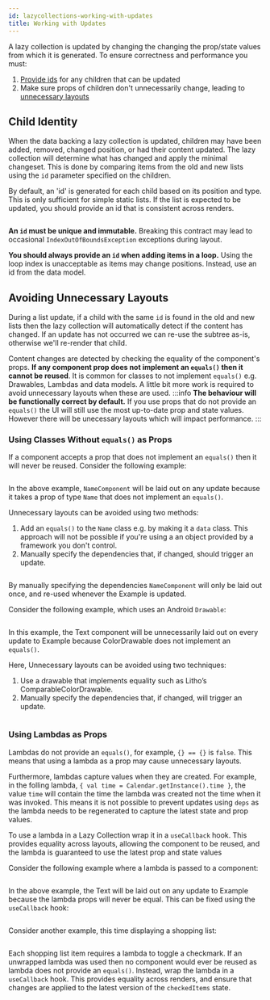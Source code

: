 ```yaml
---
id: lazycollections-working-with-updates
title: Working with Updates
---
```


A lazy collection is updated by changing the changing the prop/state values from which it is generated. To ensure correctness and performance you must:
1. [Provide ids](#child-identity) for any children that can be updated
2. Make sure props of children don't unnecessarily change, leading to [unnecessary layouts](#avoiding-unecessary-layouts)

## Child Identity

When the data backing a lazy collection is updated, children may have been added, removed, changed position, or had their content updated. The lazy collection will determine what has changed and apply the minimal changeset. This is done by comparing items from the old and new lists using the `id` parameter specified on the children.

By default, an 'id' is generated for each child based on its position and type. This is only sufficient for simple static lists. If the list is expected to be updated, you should provide an id that is consistent across renders.

```kotlin file=sample/src/main/java/com/facebook/samples/litho/kotlin/collection/ApplyingUpdates.kt start=start_id_example end=end_id_example
```

**An `id` must be unique and immutable.** Breaking this contract may lead to occasional `IndexOutOfBoundsException` exceptions during layout.

**You should always provide an `id` when adding items in a loop.** Using the loop index is unacceptable as items may change positions. Instead, use an id from the data model.

## Avoiding Unnecessary Layouts

During a list update, if a child with the same `id` is found in the old and new lists then the lazy collection will automatically detect if the content has changed. If an update has not occurred we can re-use the subtree as-is, otherwise we'll re-render that child.

Content changes are detected by checking the equality of the component's props. **If any component prop does not implement an `equals()` then it cannot be reused**. It is common for classes to not implement `equals()` e.g. Drawables, Lambdas and data models. A little bit more work is required to avoid unnecessary layouts when these are used.
:::info
**The behaviour will be functionally correct by default.** If you use props that do not provide an `equals()` the UI will still use the most up-to-date prop and state values. However there will be unecessary layouts which will impact performance.
:::

### Using Classes Without `equals()` as Props

If a component accepts a prop that does not implement an `equals()` then it will never be reused. Consider the following example:

```kotlin file=sample/src/main/java/com/facebook/samples/litho/kotlin/collection/ApplyingUpdates.kt start=start_name_list_unnecessary_update end=end_name_list_unnecessary_update
```

In the above example, `NameComponent` will be laid out on any update because it takes a prop of type `Name` that does not implement an `equals()`.

Unnecessary layouts can be avoided using two methods:

1. Add an `equals()` to the `Name` class e.g. by making it a `data` class. This approach will not be possible if you're using a an object provided by a framework you don't control.
2. Manually specify the dependencies that, if changed, should trigger an update.

```kotlin file=sample/src/main/java/com/facebook/samples/litho/kotlin/collection/ApplyingUpdates.kt start=start_name_list_fixed end=end_name_list_fixed
```

By manually specifying the dependencies `NameComponent` will only be laid out once, and re-used whenever the Example is updated.

Consider the following example, which uses an Android `Drawable`:

```kotlin file=sample/src/main/java/com/facebook/samples/litho/kotlin/collection/ApplyingUpdates.kt start=start_drawable_unnecessary_update end=end_drawable_unnecessary_update
```

In this example, the Text component will be unnecessarily laid out on every update to Example because ColorDrawable does not implement an `equals()`.

Here, Unnecessary layouts can be avoided using two techniques:

1. Use a drawable that implements equality such as Litho’s ComparableColorDrawable.
2. Manually specify the dependencies that, if changed, will trigger an update.

```kotlin file=sample/src/main/java/com/facebook/samples/litho/kotlin/collection/ApplyingUpdates.kt start=start_drawable_fixed end=end_drawable_fixed
```

### Using Lambdas as Props

Lambdas do not provide an `equals()`, for example, `{} == {}` is `false`. This means that using a lambda as a prop may cause unnecessary layouts.

Furthermore, lambdas capture values when they are created. For example, in the folling lambda, `{ val time = Calendar.getInstance().time }`, the value `time` will contain the time the lambda was created not the time when it was invoked. This means it is not possible to prevent updates using `deps` as the lambda needs to be regenerated to capture the latest state and prop values.

To use a lambda in a Lazy Collection wrap it in a `useCallback` hook.  This provides equality across layouts, allowing the component to be reused, and the lambda is guaranteed to use the latest prop and state values

Consider the following example where a lambda is passed to a component:

```kotlin file=sample/src/main/java/com/facebook/samples/litho/kotlin/collection/ApplyingUpdates.kt start=start_lambda_unnecessary_update end=end_lambda_unnecessary_update
```

In the above example, the Text will be laid out on any update to Example because the lambda props will never be equal. This can be fixed using the `useCallback` hook:

```kotlin file=sample/src/main/java/com/facebook/samples/litho/kotlin/collection/ApplyingUpdates.kt start=start_lambda_fixed end=end_lambda_fixed
```

Consider another example, this time displaying a shopping list:

```kotlin file=sample/src/main/java/com/facebook/samples/litho/kotlin/collection/ApplyingUpdates.kt start=start_shopping_list_example end=end_shopping_list_example
```

Each shopping list item requires a lambda to toggle a checkmark. If an unwrapped lambda was used then no component would ever be reused as lambda does not provide an `equals()`. Instead, wrap the lambda in a `useCallback` hook. This provides equality across renders, and ensure that changes are applied to the latest version of the `checkedItems` state.
